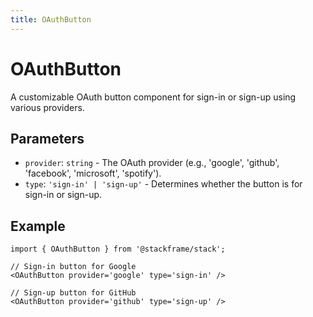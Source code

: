 ```yaml
---
title: OAuthButton
---
```


# OAuthButton

A customizable OAuth button component for sign-in or sign-up using various providers.

## Parameters

- `provider`: `string` - The OAuth provider (e.g., 'google', 'github', 'facebook', 'microsoft', 'spotify').
- `type`: `'sign-in' | 'sign-up'` - Determines whether the button is for sign-in or sign-up.

## Example

```tsx
import { OAuthButton } from '@stackframe/stack';

// Sign-in button for Google
<OAuthButton provider='google' type='sign-in' />

// Sign-up button for GitHub
<OAuthButton provider='github' type='sign-up' />
```